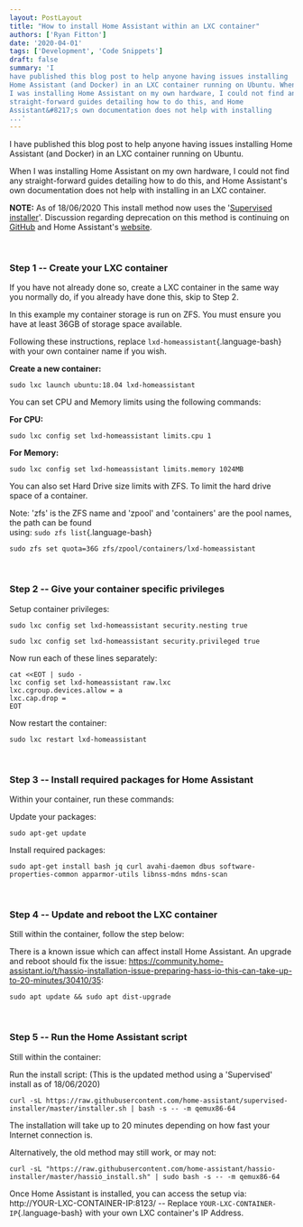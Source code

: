 ```yaml
---
layout: PostLayout
title: "How to install Home Assistant within an LXC container"
authors: ['Ryan Fitton']
date: '2020-04-01'
tags: ['Development', 'Code Snippets']
draft: false
summary: 'I
have published this blog post to help anyone having issues installing
Home Assistant (and Docker) in an LXC container running on Ubuntu. When
I was installing Home Assistant on my own hardware, I could not find any
straight-forward guides detailing how to do this, and Home
Assistant&#8217;s own documentation does not help with installing
...'
---
```


I have published this blog post to help anyone having issues installing
Home Assistant (and Docker) in an LXC container running on Ubuntu.

When I was installing Home Assistant on my own hardware, I could not
find any straight-forward guides detailing how to do this, and Home
Assistant's own documentation does not help with installing in an LXC
container.

**NOTE:** As of 18/06/2020 This install method now uses the '[Supervised
installer](https://github.com/home-assistant/supervised-installer)'.
Discussion regarding deprecation on this method is continuing on
[GitHub](https://github.com/home-assistant/supervised-installer) and
Home Assistant's
[website](https://www.home-assistant.io/blog/2020/05/09/deprecating-home-assistant-supervised-on-generic-linux/).

 

### Step 1 -- Create your LXC container

If you have not already done so, create a LXC container in the same way
you normally do, if you already have done this, skip to Step 2.

In this example my container storage is run on ZFS. You must ensure you
have at least 36GB of storage space available.

Following these instructions, replace
`lxd-homeassistant`{.language-bash} with your own container name if you
wish.

**Create a new container:**

``` {.language-bash .code-toolbar}
sudo lxc launch ubuntu:18.04 lxd-homeassistant
```

You can set CPU and Memory limits using the following commands:

**For CPU:**

``` {.language-bash .code-toolbar}
sudo lxc config set lxd-homeassistant limits.cpu 1
```

**For Memory:**

``` {.language-bash .code-toolbar}
sudo lxc config set lxd-homeassistant limits.memory 1024MB
```

You can also set Hard Drive size limits with ZFS. To limit the hard
drive space of a container.

Note: 'zfs' is the ZFS name and 'zpool' and 'containers' are the pool
names, the path can be found\
using: `sudo zfs list`{.language-bash}

``` {.language-bash .code-toolbar}
sudo zfs set quota=36G zfs/zpool/containers/lxd-homeassistant
```

 

### Step 2 -- Give your container specific privileges

Setup container privileges:

``` {.language-bash .code-toolbar}
sudo lxc config set lxd-homeassistant security.nesting true
```

``` {.language-bash .code-toolbar}
sudo lxc config set lxd-homeassistant security.privileged true
```

Now run each of these lines separately:

``` {.language-bash .code-toolbar}
cat <<EOT | sudo -
lxc config set lxd-homeassistant raw.lxc
lxc.cgroup.devices.allow = a
lxc.cap.drop =
EOT
```

Now restart the container:

``` {.language-bash .code-toolbar}
sudo lxc restart lxd-homeassistant
```

 

### Step 3 -- Install required packages for Home Assistant

Within your container, run these commands:

Update your packages:

``` {.language-bash .code-toolbar}
sudo apt-get update
```

Install required packages:

``` {.language-bash .code-toolbar}
sudo apt-get install bash jq curl avahi-daemon dbus software-properties-common apparmor-utils libnss-mdns mdns-scan
```

 

### Step 4 -- Update and reboot the LXC container

Still within the container, follow the step below:

There is a known issue which can affect install Home Assistant. An
upgrade and reboot should fix the issue:
<https://community.home-assistant.io/t/hassio-installation-issue-preparing-hass-io-this-can-take-up-to-20-minutes/30410/35>:

``` {.language-bash .code-toolbar}
sudo apt update && sudo apt dist-upgrade
```

 

### Step 5 -- Run the Home Assistant script

Still within the container:

Run the install script: (This is the updated method using a 'Supervised'
install as of 18/06/2020)

``` {.language-bash .code-toolbar}
curl -sL https://raw.githubusercontent.com/home-assistant/supervised-installer/master/installer.sh | bash -s -- -m qemux86-64
```

The installation will take up to 20 minutes depending on how fast your
Internet connection is.

Alternatively, the old method may still work, or may not:

``` {.language-bash .code-toolbar}
curl -sL "https://raw.githubusercontent.com/home-assistant/hassio-installer/master/hassio_install.sh" | sudo bash -s -- -m qemux86-64
```

Once Home Assistant is installed, you can access the setup via:
http://YOUR-LXC-CONTAINER-IP:8123/ -- Replace
`YOUR-LXC-CONTAINER-IP`{.language-bash} with your own LXC container's IP
Address.
